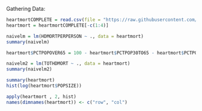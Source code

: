 
Gathering Data:
```r
heartmortCOMPLETE = read.csv(file = "https://raw.githubusercontent.com/PDBoegel/HeartMortality/master/HeartMort.csv", header = TRUE)
heartmort = heartmortCOMPLETE[-c(1:4)]
```


```r
naivelm = lm(HDMORTPERPERSON ~ ., data = heartmort)
summary(naivelm)
```

```r
heartmort$PCTPOPOVER65 = 100 - heartmort$PCTPOP30TO65 - heartmort$PCTPOPUNDER30

naivelm2 = lm(TOTHDMORT ~ ., data = heartmort)
summary(naivelm2)
```

```r
summary(heartmort)
hist(log(heartmort$POPSIZE))

apply(heartmort , 2, hist)
names(dimnames(heartmort)) <- c("row", "col")
```


